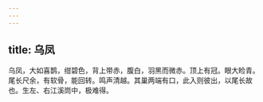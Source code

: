 ```yaml
---
---
---
```

title: 乌凤
---



乌凤，大如喜鹊，绀碧色，背上带赤，腹白，羽黑而微赤。顶上有冠。眼大睑青。尾长尺余，有软骨，能回转。鸣声清越。其巢两端有口，此入则彼出，以尾长故也。生左、右江溪峝中，极难得。